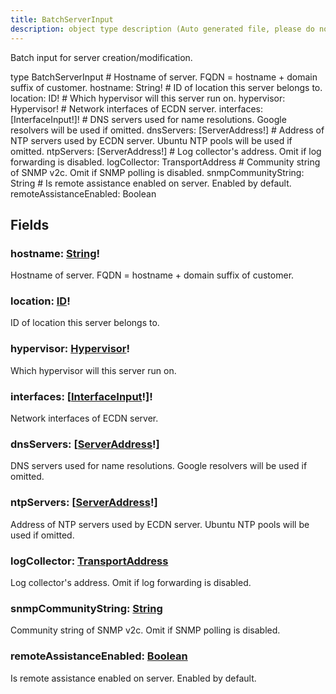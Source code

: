 ```yaml
---
title: BatchServerInput
description: object type description (Auto generated file, please do not modify)
---
```



Batch input for server creation/modification.

<GQLCodeSnippet>
<GQLLine><GQLKeyword>type</GQLKeyword> BatchServerInput <GQLOpen /></GQLLine>
<GQLLine> </GQLLine>
	<GQLLine><GQLTab /><GQLComment># Hostname of server. FQDN = hostname + domain suffix of customer.</GQLComment></GQLLine>
	<GQLLine><GQLTab /><GQLName>hostname</GQLName>: <GQLLink href="/ecdn-api-scalars/String">String</GQLLink><GQLOperator>!</GQLOperator></GQLLine>
<GQLLine> </GQLLine>
	<GQLLine><GQLTab /><GQLComment># ID of location this server belongs to.</GQLComment></GQLLine>
	<GQLLine><GQLTab /><GQLName>location</GQLName>: <GQLLink href="/ecdn-api-scalars/ID">ID</GQLLink><GQLOperator>!</GQLOperator></GQLLine>
<GQLLine> </GQLLine>
	<GQLLine><GQLTab /><GQLComment># Which hypervisor will this server run on.</GQLComment></GQLLine>
	<GQLLine><GQLTab /><GQLName>hypervisor</GQLName>: <GQLLink href="/ecdn-api-enums/Hypervisor">Hypervisor</GQLLink><GQLOperator>!</GQLOperator></GQLLine>
<GQLLine> </GQLLine>
	<GQLLine><GQLTab /><GQLComment># Network interfaces of ECDN server.</GQLComment></GQLLine>
	<GQLLine><GQLTab /><GQLName>interfaces</GQLName>: [<GQLLink href="/ecdn-api-input-objects/InterfaceInput">InterfaceInput</GQLLink><GQLOperator>!</GQLOperator>]<GQLOperator>!</GQLOperator></GQLLine>
<GQLLine> </GQLLine>
	<GQLLine><GQLTab /><GQLComment># DNS servers used for name resolutions. Google resolvers will be used if omitted.</GQLComment></GQLLine>
	<GQLLine><GQLTab /><GQLName>dnsServers</GQLName>: [<GQLLink href="/ecdn-api-scalars/ServerAddress">ServerAddress</GQLLink><GQLOperator>!</GQLOperator>]</GQLLine>
<GQLLine> </GQLLine>
	<GQLLine><GQLTab /><GQLComment># Address of NTP servers used by ECDN server. Ubuntu NTP pools will be used if omitted.</GQLComment></GQLLine>
	<GQLLine><GQLTab /><GQLName>ntpServers</GQLName>: [<GQLLink href="/ecdn-api-scalars/ServerAddress">ServerAddress</GQLLink><GQLOperator>!</GQLOperator>]</GQLLine>
<GQLLine> </GQLLine>
	<GQLLine><GQLTab /><GQLComment># Log collector's address. Omit if log forwarding is disabled.</GQLComment></GQLLine>
	<GQLLine><GQLTab /><GQLName>logCollector</GQLName>: <GQLLink href="/ecdn-api-scalars/TransportAddress">TransportAddress</GQLLink></GQLLine>
<GQLLine> </GQLLine>
	<GQLLine><GQLTab /><GQLComment># Community string of SNMP v2c. Omit if SNMP polling is disabled.</GQLComment></GQLLine>
	<GQLLine><GQLTab /><GQLName>snmpCommunityString</GQLName>: <GQLLink href="/ecdn-api-scalars/String">String</GQLLink></GQLLine>
<GQLLine> </GQLLine>
	<GQLLine><GQLTab /><GQLComment># Is remote assistance enabled on server. Enabled by default.</GQLComment></GQLLine>
	<GQLLine><GQLTab /><GQLName>remoteAssistanceEnabled</GQLName>: <GQLLink href="/ecdn-api-scalars/Boolean">Boolean</GQLLink></GQLLine>
<GQLLine> </GQLLine>
<GQLLine><GQLClose /></GQLLine>
</GQLCodeSnippet>


## Fields

### hostname: [String](/ecdn-api-scalars/String)!
Hostname of server. FQDN = hostname + domain suffix of customer.


### location: [ID](/ecdn-api-scalars/ID)!
ID of location this server belongs to.


### hypervisor: [Hypervisor](/ecdn-api-enums/Hypervisor)!
Which hypervisor will this server run on.


### interfaces: [[InterfaceInput](/ecdn-api-input-objects/InterfaceInput)!]!
Network interfaces of ECDN server.


### dnsServers: [[ServerAddress](/ecdn-api-scalars/ServerAddress)!]
DNS servers used for name resolutions. Google resolvers will be used if omitted.


### ntpServers: [[ServerAddress](/ecdn-api-scalars/ServerAddress)!]
Address of NTP servers used by ECDN server. Ubuntu NTP pools will be used if omitted.


### logCollector: [TransportAddress](/ecdn-api-scalars/TransportAddress)
Log collector's address. Omit if log forwarding is disabled.


### snmpCommunityString: [String](/ecdn-api-scalars/String)
Community string of SNMP v2c. Omit if SNMP polling is disabled.


### remoteAssistanceEnabled: [Boolean](/ecdn-api-scalars/Boolean)
Is remote assistance enabled on server. Enabled by default.


